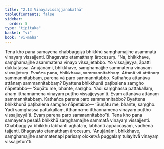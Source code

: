 ```yaml
---
title: "2.13 Vinayavissajjanakathā"
tableOfContents: false
sidebar:
  order: 5
type: "tipitaka"
basket: "vi"
book: "vi-maha"
---
```



<DynamicBreadcrumb />

<Division number="152" book="vi-maha">

<Paragraph number="634" book="vi-maha">
Tena kho pana samayena chabbaggiyā bhikkhū saṃghamajjhe asammatā vinayaṃ vissajjenti. Bhagavato etamatthaṃ ārocesuṃ. “Na, bhikkhave, saṃghamajjhe asammatena vinayo vissajjetabbo. Yo vissajjeyya, āpatti dukkaṭassa. Anujānāmi, bhikkhave, saṃghamajjhe sammatena vinayaṃ vissajjetuṃ. Evañca pana, bhikkhave, sammannitabbaṃ. Attanā vā attānaṃ sammannitabbaṃ, parena vā paro sammannitabbo. Kathañca attanāva attānaṃ sammannitabbaṃ? Byattena bhikkhunā paṭibalena saṃgho ñāpetabbo—
</Paragraph>

<Paragraph number="635" book="vi-maha">
‘Suṇātu me, bhante, saṃgho. Yadi saṃghassa pattakallaṃ, ahaṃ itthannāmena vinayaṃ puṭṭho vissajjeyyan’ti. Evaṃ attanāva attānaṃ sammannitabbaṃ.
</Paragraph>

<Paragraph number="636" book="vi-maha">
Kathañca parena paro sammannitabbo? Byattena bhikkhunā paṭibalena saṃgho ñāpetabbo—
</Paragraph>

<Paragraph number="637" book="vi-maha">
‘Suṇātu me, bhante, saṃgho. Yadi saṃghassa pattakallaṃ, itthannāmo itthannāmena vinayaṃ puṭṭho vissajjeyyā’ti. Evaṃ parena paro sammannitabbo”ti.
</Paragraph>

<Paragraph number="638" book="vi-maha">
Tena kho pana samayena pesalā bhikkhū saṃghamajjhe sammatā vinayaṃ vissajjenti. Chabbaggiyā bhikkhū labhanti āghātaṃ, labhanti appaccayaṃ, vadhena tajjenti. Bhagavato etamatthaṃ ārocesuṃ. “Anujānāmi, bhikkhave, saṃghamajjhe sammatenapi parisaṃ oloketvā puggalaṃ tulayitvā vinayaṃ vissajjetun”ti.
</Paragraph>
</Division>
